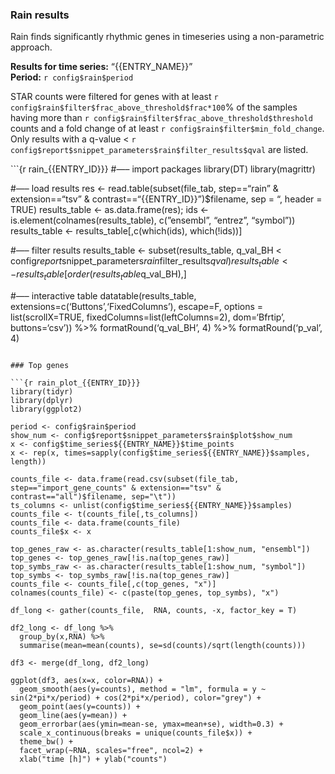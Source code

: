 ### Rain results

Rain finds significantly rhythmic genes in timeseries using a non-parametric approach.

**Results for time series:** "{{ENTRY_NAME}}"\
**Period:** ``r config$rain$period``

STAR counts were filtered for genes with at least ``r config$rain$filter$frac_above_threshold$frac*100``% of the samples having more than ``r config$rain$filter$frac_above_threshold$threshold`` counts and a fold change of at least ``r config$rain$filter$min_fold_change``.
Only results with a q-value < ``r config$report$snippet_parameters$rain$filter_results$qval`` are listed.

```{r rain_{{ENTRY_ID}}}
#----- import packages
library(DT)
library(magrittr)

#----- load results
res <- read.table(subset(file_tab, step=="rain" & extension=="tsv" & contrast=="{{ENTRY_ID}}")$filename,
                  sep = "\t", header = TRUE)
results_table <- as.data.frame(res); ids <- is.element(colnames(results_table), c("ensembl", "entrez", "symbol"))
results_table <- results_table[,c(which(ids), which(!ids))]

#----- filter results
results_table <- subset(results_table, q_val_BH < config$report$snippet_parameters$rain$filter_results$qval)
results_table <- results_table[order(results_table$q_val_BH),]

#----- interactive table
datatable(results_table, extensions=c('Buttons','FixedColumns'), escape=F,
          options = list(scrollX=TRUE, fixedColumns=list(leftColumns=2), dom='Bfrtip', buttons='csv')) %>%
  formatRound('q_val_BH', 4) %>%
  formatRound('p_val', 4)
```

### Top genes

```{r rain_plot_{{ENTRY_ID}}}
library(tidyr)
library(dplyr)
library(ggplot2)

period <- config$rain$period
show_num <- config$report$snippet_parameters$rain$plot$show_num
x <- config$time_series${{ENTRY_NAME}}$time_points
x <- rep(x, times=sapply(config$time_series${{ENTRY_NAME}}$samples, length))

counts_file <- data.frame(read.csv(subset(file_tab, step=="import_gene_counts" & extension=="tsv" & contrast=="all")$filename, sep="\t"))
ts_columns <- unlist(config$time_series${{ENTRY_NAME}}$samples)
counts_file <- t(counts_file[,ts_columns])
counts_file <- data.frame(counts_file)
counts_file$x <- x

top_genes_raw <- as.character(results_table[1:show_num, "ensembl"])
top_genes <- top_genes_raw[!is.na(top_genes_raw)]
top_symbs_raw <- as.character(results_table[1:show_num, "symbol"])
top_symbs <- top_symbs_raw[!is.na(top_genes_raw)]
counts_file <- counts_file[,c(top_genes, "x")]
colnames(counts_file) <- c(paste(top_genes, top_symbs), "x")

df_long <- gather(counts_file,  RNA, counts, -x, factor_key = T)

df2_long <- df_long %>%
  group_by(x,RNA) %>%
  summarise(mean=mean(counts), se=sd(counts)/sqrt(length(counts)))

df3 <- merge(df_long, df2_long)

ggplot(df3, aes(x=x, color=RNA)) +
  geom_smooth(aes(y=counts), method = "lm", formula = y ~ sin(2*pi*x/period) + cos(2*pi*x/period), color="grey") +
  geom_point(aes(y=counts)) +
  geom_line(aes(y=mean)) +
  geom_errorbar(aes(ymin=mean-se, ymax=mean+se), width=0.3) +
  scale_x_continuous(breaks = unique(counts_file$x)) +
  theme_bw() +
  facet_wrap(~RNA, scales="free", ncol=2) +
  xlab("time [h]") + ylab("counts")

```
